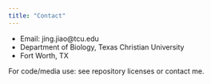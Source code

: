 ```yaml
---
title: "Contact"
---
```


- Email: jing.jiao@tcu.edu  
- Department of Biology, Texas Christian University  
- Fort Worth, TX

For code/media use: see repository licenses or contact me.

